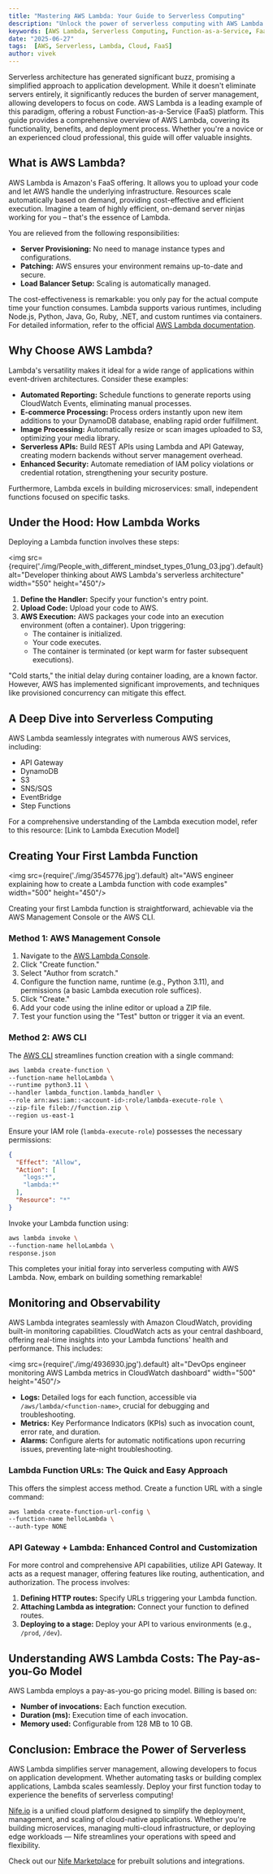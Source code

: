 ```yaml
---
title: "Mastering AWS Lambda: Your Guide to Serverless Computing"
description: "Unlock the power of serverless computing with AWS Lambda. This comprehensive guide explains what AWS Lambda is, how it works, its benefits, and how to deploy your first function, perfect for beginners and experienced cloud professionals."
keywords: [AWS Lambda, Serverless Computing, Function-as-a-Service, FaaS, Cloud Computing, AWS, Microservices]
date: "2025-06-27"
tags:  [AWS, Serverless, Lambda, Cloud, FaaS]
author: vivek
---
```




Serverless architecture has generated significant buzz, promising a simplified approach to application development. While it doesn't eliminate servers entirely, it significantly reduces the burden of server management, allowing developers to focus on code. AWS Lambda is a leading example of this paradigm, offering a robust Function-as-a-Service (FaaS) platform.  This guide provides a comprehensive overview of AWS Lambda, covering its functionality, benefits, and deployment process.  Whether you're a novice or an experienced cloud professional, this guide will offer valuable insights.

## What is AWS Lambda?

AWS Lambda is Amazon's FaaS offering.  It allows you to upload your code and let AWS handle the underlying infrastructure.  Resources scale automatically based on demand, providing cost-effective and efficient execution.  Imagine a team of highly efficient, on-demand server ninjas working for you – that's the essence of Lambda.

You are relieved from the following responsibilities:


* **Server Provisioning:** No need to manage instance types and configurations.
* **Patching:** AWS ensures your environment remains up-to-date and secure.
* **Load Balancer Setup:**  Scaling is automatically managed.

The cost-effectiveness is remarkable: you only pay for the actual compute time your function consumes.  Lambda supports various runtimes, including Node.js, Python, Java, Go, Ruby, .NET, and custom runtimes via containers. For detailed information, refer to the official [AWS Lambda documentation](https://aws.amazon.com/lambda/).


## Why Choose AWS Lambda?

Lambda's versatility makes it ideal for a wide range of applications within event-driven architectures.  Consider these examples:

* **Automated Reporting:** Schedule functions to generate reports using CloudWatch Events, eliminating manual processes.
* **E-commerce Processing:** Process orders instantly upon new item additions to your DynamoDB database, enabling rapid order fulfillment.
* **Image Processing:** Automatically resize or scan images uploaded to S3, optimizing your media library.
* **Serverless APIs:** Build REST APIs using Lambda and API Gateway, creating modern backends without server management overhead.
* **Enhanced Security:** Automate remediation of IAM policy violations or credential rotation, strengthening your security posture.


Furthermore, Lambda excels in building microservices: small, independent functions focused on specific tasks.


## Under the Hood: How Lambda Works

Deploying a Lambda function involves these steps:

<img src={require('./img/People_with_different_mindset_types_01ung_03.jpg').default} alt="Developer thinking about AWS Lambda's serverless architecture" width="550" height="450"/>
<br/>

1. **Define the Handler:** Specify your function's entry point.
2. **Upload Code:** Upload your code to AWS.
3. **AWS Execution:** AWS packages your code into an execution environment (often a container). Upon triggering:
    * The container is initialized.
    * Your code executes.
    * The container is terminated (or kept warm for faster subsequent executions).

"Cold starts," the initial delay during container loading, are a known factor. However, AWS has implemented significant improvements, and techniques like provisioned concurrency can mitigate this effect.

##  A Deep Dive into Serverless Computing

AWS Lambda seamlessly integrates with numerous AWS services, including:

* API Gateway
* DynamoDB
* S3
* SNS/SQS
* EventBridge
* Step Functions

For a comprehensive understanding of the Lambda execution model, refer to this resource: [Link to Lambda Execution Model]

## Creating Your First Lambda Function

<img src={require('./img/3545776.jpg').default} alt="AWS engineer explaining how to create a Lambda function with code examples" width="500" height="450"/>
<br/>

Creating your first Lambda function is straightforward, achievable via the AWS Management Console or the AWS CLI.

### Method 1: AWS Management Console

1. Navigate to the [AWS Lambda Console](https://aws.amazon.com/console/).
2. Click "Create function."
3. Select "Author from scratch."
4. Configure the function name, runtime (e.g., Python 3.11), and permissions (a basic Lambda execution role suffices).
5. Click "Create."
6. Add your code using the inline editor or upload a ZIP file.
7. Test your function using the "Test" button or trigger it via an event.


### Method 2: AWS CLI

The [AWS CLI](https://aws.amazon.com/cli/) streamlines function creation with a single command:



```bash
aws lambda create-function \
--function-name helloLambda \
--runtime python3.11 \
--handler lambda_function.lambda_handler \
--role arn:aws:iam::<account-id>:role/lambda-execute-role \
--zip-file fileb://function.zip \
--region us-east-1
```

Ensure your IAM role (`lambda-execute-role`) possesses the necessary permissions:

```json
{
  "Effect": "Allow",
  "Action": [
    "logs:*",
    "lambda:*"
  ],
  "Resource": "*"
}
```

Invoke your Lambda function using:

```bash
aws lambda invoke \
--function-name helloLambda \
response.json
```

This completes your initial foray into serverless computing with AWS Lambda. Now, embark on building something remarkable!


## Monitoring and Observability

AWS Lambda integrates seamlessly with Amazon CloudWatch, providing built-in monitoring capabilities. CloudWatch acts as your central dashboard, offering real-time insights into your Lambda functions' health and performance.  This includes:

<img src={require('./img/4936930.jpg').default} alt="DevOps engineer monitoring AWS Lambda metrics in CloudWatch dashboard" width="500" height="450"/>
<br/>

* **Logs:** Detailed logs for each function, accessible via `/aws/lambda/<function-name>`, crucial for debugging and troubleshooting.
* **Metrics:** Key Performance Indicators (KPIs) such as invocation count, error rate, and duration.
* **Alarms:** Configure alerts for automatic notifications upon recurring issues, preventing late-night troubleshooting.



### Lambda Function URLs: The Quick and Easy Approach

This offers the simplest access method.  Create a function URL with a single command:

```bash
aws lambda create-function-url-config \
--function-name helloLambda \
--auth-type NONE
```

### API Gateway + Lambda: Enhanced Control and Customization

For more control and comprehensive API capabilities, utilize API Gateway.  It acts as a request manager, offering features like routing, authentication, and authorization.  The process involves:

1. **Defining HTTP routes:** Specify URLs triggering your Lambda function.
2. **Attaching Lambda as integration:** Connect your function to defined routes.
3. **Deploying to a stage:** Deploy your API to various environments (e.g., `/prod`, `/dev`).



## Understanding AWS Lambda Costs: The Pay-as-you-Go Model

AWS Lambda employs a pay-as-you-go pricing model.  Billing is based on:

* **Number of invocations:** Each function execution.
* **Duration (ms):** Execution time of each invocation.
* **Memory used:**  Configurable from 128 MB to 10 GB.



## Conclusion: Embrace the Power of Serverless

AWS Lambda simplifies server management, allowing developers to focus on application development.  Whether automating tasks or building complex applications, Lambda scales seamlessly.  Deploy your first function today to experience the benefits of serverless computing!

[Nife.io](https://nife.io/) is a unified cloud platform designed to simplify the deployment, management, and scaling of cloud-native applications. Whether you're building microservices, managing multi-cloud infrastructure, or deploying edge workloads — Nife streamlines your operations with speed and flexibility.

Check out our [Nife Marketplace](https://nife.io/marketplace/) for prebuilt solutions and integrations.




